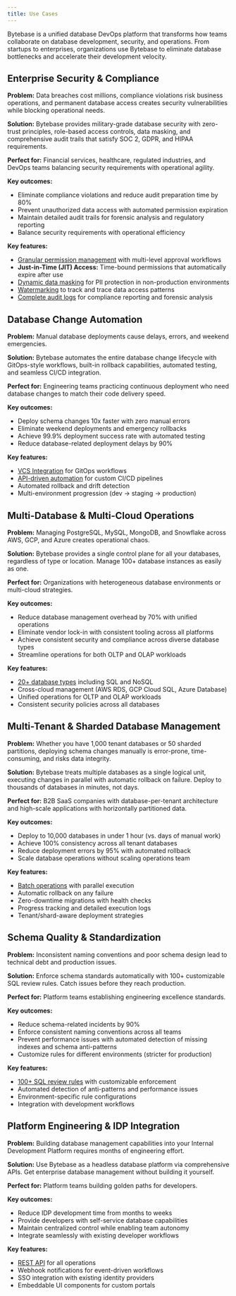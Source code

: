 ```yaml
---
title: Use Cases
---
```


Bytebase is a unified database DevOps platform that transforms how teams collaborate on database development, security, and operations. From startups to enterprises, organizations use Bytebase to eliminate database bottlenecks and accelerate their development velocity.

## Enterprise Security & Compliance

**Problem:** Data breaches cost millions, compliance violations risk business operations, and permanent database access creates security vulnerabilities while blocking operational needs.

**Solution:** Bytebase provides military-grade database security with zero-trust principles, role-based access controls, data masking, and comprehensive audit trails that satisfy SOC 2, GDPR, and HIPAA requirements.

**Perfect for:** Financial services, healthcare, regulated industries, and DevOps teams balancing security requirements with operational agility.

**Key outcomes:**
- Eliminate compliance violations and reduce audit preparation time by 80%
- Prevent unauthorized data access with automated permission expiration
- Maintain detailed audit trails for forensic analysis and regulatory reporting
- Balance security requirements with operational efficiency

**Key features:**
- [Granular permission management](/security/database-permission/overview) with multi-level approval workflows
- **Just-in-Time (JIT) Access:** Time-bound permissions that automatically expire after use
- [Dynamic data masking](/security/data-masking/overview) for PII protection in non-production environments  
- [Watermarking](/security/watermark) to track and trace data access patterns
- [Complete audit logs](/security/audit-log) for compliance reporting and forensic analysis

## Database Change Automation

**Problem:** Manual database deployments cause delays, errors, and weekend emergencies.

**Solution:** Bytebase automates the entire database change lifecycle with GitOps-style workflows, built-in rollback capabilities, automated testing, and seamless CI/CD integration.

**Perfect for:** Engineering teams practicing continuous deployment who need database changes to match their code delivery speed.

**Key outcomes:**
- Deploy schema changes 10x faster with zero manual errors
- Eliminate weekend deployments and emergency rollbacks
- Achieve 99.9% deployment success rate with automated testing
- Reduce database-related deployment delays by 90%

**Key features:**
- [VCS Integration](/vcs-integration/overview) for GitOps workflows
- [API-driven automation](/integrations/api/overview/) for custom CI/CD pipelines
- Automated rollback and drift detection
- Multi-environment progression (dev → staging → production)

## Multi-Database & Multi-Cloud Operations

**Problem:** Managing PostgreSQL, MySQL, MongoDB, and Snowflake across AWS, GCP, and Azure creates operational chaos.

**Solution:** Bytebase provides a single control plane for all your databases, regardless of type or location. Manage 100+ database instances as easily as one.

**Perfect for:** Organizations with heterogeneous database environments or multi-cloud strategies.

**Key outcomes:**
- Reduce database management overhead by 70% with unified operations
- Eliminate vendor lock-in with consistent tooling across all platforms
- Achieve consistent security and compliance across diverse database types
- Streamline operations for both OLTP and OLAP workloads

**Key features:**
- [20+ database types](/introduction/supported-databases) including SQL and NoSQL
- Cross-cloud management (AWS RDS, GCP Cloud SQL, Azure Database)
- Unified operations for OLTP and OLAP workloads
- Consistent security policies across all databases

## Multi-Tenant & Sharded Database Management

**Problem:** Whether you have 1,000 tenant databases or 50 sharded partitions, deploying schema changes manually is error-prone, time-consuming, and risks data integrity.

**Solution:** Bytebase treats multiple databases as a single logical unit, executing changes in parallel with automatic rollback on failure. Deploy to thousands of databases in minutes, not days.

**Perfect for:** B2B SaaS companies with database-per-tenant architecture and high-scale applications with horizontally partitioned data.

**Key outcomes:**
- Deploy to 10,000 databases in under 1 hour (vs. days of manual work)
- Achieve 100% consistency across all tenant databases
- Reduce deployment errors by 95% with automated rollback
- Scale database operations without scaling operations team

**Key features:**
- [Batch operations](/change-database/batch-change/) with parallel execution
- Automatic rollback on any failure
- Zero-downtime migrations with health checks
- Progress tracking and detailed execution logs
- Tenant/shard-aware deployment strategies

## Schema Quality & Standardization

**Problem:** Inconsistent naming conventions and poor schema design lead to technical debt and production issues.

**Solution:** Enforce schema standards automatically with 100+ customizable SQL review rules. Catch issues before they reach production.

**Perfect for:** Platform teams establishing engineering excellence standards.

**Key outcomes:**
- Reduce schema-related incidents by 90%
- Enforce consistent naming conventions across all teams
- Prevent performance issues with automated detection of missing indexes and schema anti-patterns
- Customize rules for different environments (stricter for production)

**Key features:**
- [100+ SQL review rules](/sql-review/overview) with customizable enforcement
- Automated detection of anti-patterns and performance issues
- Environment-specific rule configurations
- Integration with development workflows

## Platform Engineering & IDP Integration

**Problem:** Building database management capabilities into your Internal Development Platform requires months of engineering effort.

**Solution:** Use Bytebase as a headless database platform via comprehensive APIs. Get enterprise database management without building it yourself.

**Perfect for:** Platform teams building golden paths for developers.

**Key outcomes:**
- Reduce IDP development time from months to weeks
- Provide developers with self-service database capabilities
- Maintain centralized control while enabling team autonomy
- Integrate seamlessly with existing developer workflows

**Key features:**
- [REST API](/integrations/api/overview/) for all operations
- Webhook notifications for event-driven workflows
- SSO integration with existing identity providers
- Embeddable UI components for custom portals

